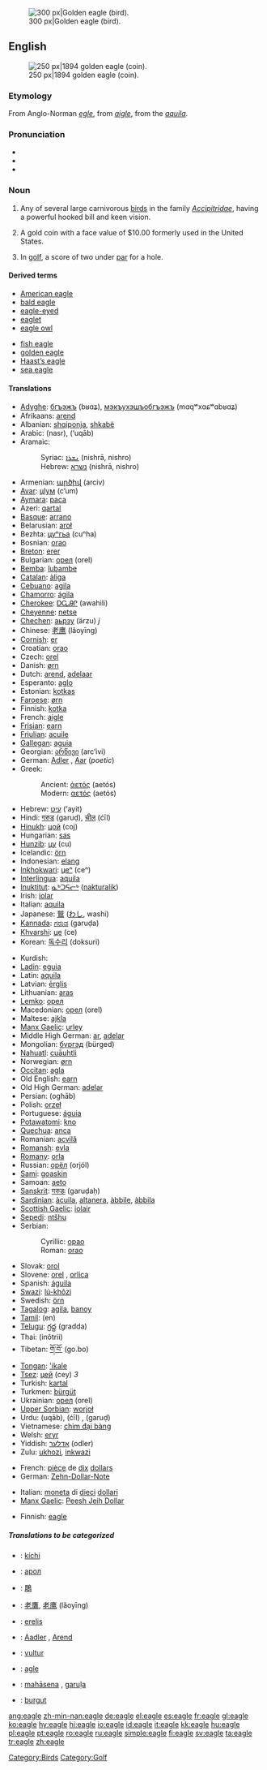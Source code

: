 {{see|Eagle}}
{{wikipediapar|Eagle}}
{{wikipediapar|Eagle (disambiguation)}}
[[Image:GoldenEagle-Nova.jpg|thumb|right|300 px|Golden eagle (bird).]]
==English==
[[Image:1894-O-Eagle.jpg|thumb|right|250 px|1894 golden eagle (coin).]]
===Etymology===
From Anglo-Norman ''[[egle]]'', from {{OF.}} ''[[aigle]]'', from the {{L.}} ''[[aquila]]''.

===Pronunciation===
*{{IPA|/'i:gəl/}}
*{{audio|en-us-eagle.ogg|Audio (US)}}
*{{rhymes|iːɡəl}}

===Noun===
{{en-noun}}

# Any of several large carnivorous [[bird]]s in the family ''[[Accipitridae]]'', having a powerful hooked bill and keen vision.
# {{US}} A gold coin with a face value of $10.00 formerly used in the United States.
# In [[golf]], a score of two under [[par]] for a hole.

====Derived terms====
{{top2}}
*[[American eagle]]
*[[bald eagle]]
*[[eagle-eyed]]
*[[eaglet]]
*[[eagle owl]]
{{mid2}}
*[[fish eagle]]
*[[golden eagle]]
*[[Haast's eagle|Haast’s eagle]]
*[[sea eagle]]
{{bottom2}}

====Translations====
{{trans-top|Any of several large carnivorous birds in the family Accipitridae}}
*[[Adyghe]]: [[бгъэжъ]] (bʁɑʑ), [[мэкъухэшъобгъэжъ]] (mɑqʷxɑɕʷɑbʁɑʑ)
*Afrikaans: [[arend]]
*Albanian: [[shqiponja]], [[shkabë]]
*Arabic: {{ARchar|[[نسر]]}} (nasr), {{ARchar|[[عقاب]]}} (‘uqāb)
*Aramaic:
*:Syriac: [[ܢܫܪܐ]] (nishrā, nishro) {{m}}
*:Hebrew: [[נשרא]] (nishrā, nishro) {{m}}
*Armenian: [[արծիվ]] (arciv)
*[[Avar]]: [[цӀум]] (cʼum)
*[[Aymara]]: [[paca]]
*Azeri: [[qartal]]
*[[Basque]]: [[arrano]]
*Belarusian: [[aroł]]
*Bezhta: [[цуⁿгьа]] (cuⁿha)
*Bosnian: [[orao#Bosnian|orao]]
*[[Breton]]: [[erer]]
*Bulgarian: [[орел]] (orel)
*[[Bemba]]: [[lubambe]]
*[[Catalan]]: [[àliga]]
*[[Cebuano]]: [[agila]]
*[[Chamorro]]: [[ágila]]
*[[Cherokee]]: [[ᎠᏩᎯᎵ]] (awahili)
*[[Cheyenne]]: [[netse]]
*[[Chechen]]: [[аьрзу]] (ärzu) ''j''
*Chinese: [[老鹰]] (lǎoyīng)
*[[Cornish]]: [[er]]
*Croatian: [[orao#Croatian|orao]]
*Czech: [[orel]]
*Danish: [[ørn]]
*Dutch: [[arend]], [[adelaar]]
*Esperanto: [[aglo]]
*Estonian: [[kotkas]]
*[[Faroese]]: [[ørn]]
*Finnish: [[kotka]]
*French: [[aigle]] {{m}}
*[[Frisian]]: [[earn]]
*[[Friulian]]: [[acuile]]
*[[Gallegan]]: [[aguia]]
*Georgian: [[არწივი]] (arcʼivi)
*German: [[Adler]] {{m}}, [[Aar]] {{m}} (''poetic'')
*Greek:
*:Ancient: [[ἀετός]] (aetós) {{m}}
*:Modern: [[αετός]] (aetós) {{m}}
*Hebrew: [[עיט]] (‘ayit)
*Hindi: [[गरुड]] (garuḍ), [[चील]] (ćīl)
*[[Hinukh]]: [[цой]] (coj)
*Hungarian: [[sas]]
*[[Hunzib]]: [[цу]] (cu)
*Icelandic: [[örn]]
*Indonesian: [[elang]]
*[[Inkhokwari]]: [[цеⁿ]] (ceⁿ)
*[[Interlingua]]: [[aquila]]
*[[Inuktitut]]: [[ᓇᒃᑐᕋᓕᒃ]] ([[nakturalik]])
*Irish: [[iolar]] {{m}}
*Italian: [[aquila]] {{f}}
*Japanese: [[鷲]] ([[わし]], washi)
*[[Kannada]]: [[ಗರುಡ]] (garuḍa)
*[[Khvarshi]]: [[це]] (ce)
*Korean: [[독수리]] (doksuri)
{{trans-mid}}
*Kurdish: {{KUchar|[[هه‌ڵۆ]]}}
*[[Ladin]]: [[eguia]]
*Latin: [[aquila]] {{f}}
*Latvian: [[ērglis]]
*Lithuanian: [[aras]] {{m}}
*[[Lemko]]: [[орел]]
*Macedonian: [[орел]] (orel)
*Maltese: [[ajkla]]
*[[Manx Gaelic]]: [[urley]]
*Middle High German: [[ar]], [[adelar]]
*Mongolian: [[бүргэд]] (bürged)
*[[Nahuatl]]: [[cuāuhtli]]
*Norwegian: [[ørn]] {{m}}
*[[Occitan]]: [[agla]]
*Old English: [[earn]]
*Old High German: [[adelar]]
*Persian: {{FAchar|[[عقاب]]}} (oghāb)
*Polish: [[orzeł]] {{m}}
*Portuguese: [[águia]] {{f}}
*[[Potawatomi]]: [[kno]]
*[[Quechua]]: [[anca]]
*Romanian: [[acvilă]] {{f}}
*[[Romansh]]: [[evla]]
*[[Romany]]: [[orla]] {{f}}
*Russian: [[орёл]] (orjól) {{m}}
*[[Sami]]: [[goaskin]]
*Samoan: [[aeto]]
*[[Sanskrit]]: [[गरुडः]] (garuḍaḥ)
*[[Sardinian]]: [[àcuila]], [[altanera]], [[àbbile]], [[àbbila]]
*[[Scottish Gaelic]]: [[iolair]]
*[[Sepedi]]: [[ntšhu]]
*Serbian:
*:Cyrillic: [[орао#Serbian|орао]]
*:Roman: [[orao#Serbian|orao]]
*Slovak: [[orol]]
*Slovene: [[orel]] {{m}}, [[orlica]] {{f}}
*Spanish: [[águila]] {{f}}
*[[Swazi]]: [[lú-khôzi]]
*Swedish: [[örn]]
*[[Tagalog]]: [[agila]], [[banoy]]
*[[Tamil]]: (en)
*[[Telugu]]: [[గ్రద్ద]] (gradda)
*Thai: {{THchar|[[อินทรี]]}} (inôtrii)
*Tibetan: [[གོ་བོ་]] (go.bo)
*[[Tongan]]: [['ikale]]
*[[Tsez]]: [[цей]] (cey) ''3''
*Turkish: [[kartal]]
*Turkmen: [[bürgüt]]
*Ukrainian: [[орел]] (orel)
*[[Upper Sorbian]]: [[worjoł]]
*Urdu: {{URchar|[[عقاب]]}} (uqāb), {{URchar|[[چیل]]}} (ćīl) {{f}}, {{URchar|[[گرڈ]]}} (garuḍ)
*Vietnamese: [[chim đại bàng]]
*Welsh: [[eryr]]
*Yiddish: [[אָדלער]] (odler) {{m}}
*Zulu: [[ukhozi]], [[inkwazi]]
{{trans-bottom}}

{{trans-top|A gold coin with a face value of $10.00}}
*French: [[pièce]] de [[dix]] [[dollar]]s
*German: [[Zehn-Dollar-Note]] {{f}}
{{trans-mid}}
*Italian: [[moneta]] di [[dieci]] [[dollaro|dollari]]
*[[Manx Gaelic]]: [[Peesh Jeih Dollar]]
{{trans-bottom}}

{{trans-top|In golf, a score of two under par for a hole}}
*Finnish: [[eagle]]
{{trans-mid}}
{{trans-bottom}}

=====Translations to be categorized=====
{{checktrans}}
{{top}}
*{{ttbc|Amuzgo}}: [[kíchi]]
*{{ttbc|Belarusian}}: [[арол]]
*{{ttbc|CJKV Characters}}: [[鵰]]
*{{ttbc|Chinese}}: [[老鷹]], [[老鹰]] (lǎoyīng)
*{{ttbc|Lithuanian}}: [[erelis]] {{m}}
{{mid}}
*{{ttbc|Low Saxon}}: [[Aadler]] {{m}}, [[Arend]] {{m}}
*{{ttbc|Moldavian}}: [[vultur]]
*{{ttbc|Novial}}: [[agle]]
*{{ttbc|Pali}}: [[mahāsena]] {{m}}, [[garuḷa]] {{m}}
*{{ttbc|Uzbek}}: [[burgut]]
{{bottom}}

[[Category:Birds]]
[[Category:Golf]]

[[ang:eagle]]
[[zh-min-nan:eagle]]
[[de:eagle]]
[[el:eagle]]
[[es:eagle]]
[[fr:eagle]]
[[gl:eagle]]
[[ko:eagle]]
[[hy:eagle]]
[[hi:eagle]]
[[io:eagle]]
[[id:eagle]]
[[it:eagle]]
[[kk:eagle]]
[[hu:eagle]]
[[pl:eagle]]
[[pt:eagle]]
[[ro:eagle]]
[[ru:eagle]]
[[simple:eagle]]
[[fi:eagle]]
[[sv:eagle]]
[[ta:eagle]]
[[tr:eagle]]
[[zh:eagle]]